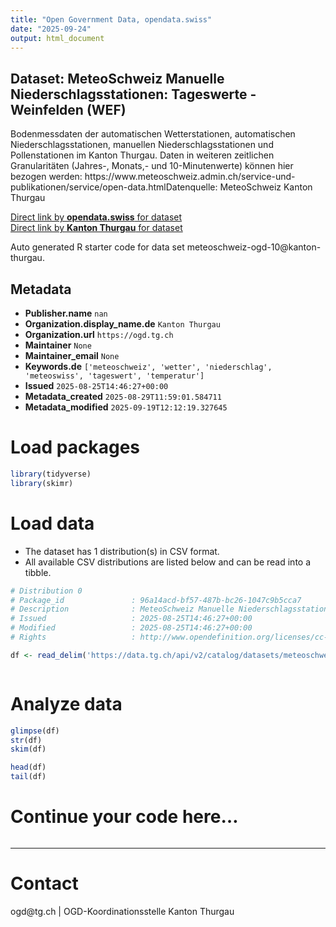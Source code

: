 ```yaml
---
title: "Open Government Data, opendata.swiss"
date: "2025-09-24"
output: html_document
---
```


## Dataset: MeteoSchweiz Manuelle Niederschlagsstationen: Tageswerte - Weinfelden (WEF)

Bodenmessdaten der automatischen Wetterstationen, automatischen Niederschlagsstationen, manuellen Niederschlagsstationen und Pollenstationen im Kanton Thurgau. Daten in weiteren zeitlichen Granularitäten (Jahres-, Monats,- und 10-Minutenwerte) können hier bezogen werden: https://www.meteoschweiz.admin.ch/service-und-publikationen/service/open-data.htmlDatenquelle: MeteoSchweiz Kanton Thurgau

[Direct link by **opendata.swiss** for dataset](https://opendata.swiss/de/dataset/meteoschweiz-manuelle-niederschlagsstationen-tageswerte-weinfelden-wef)<br>
[Direct link by **Kanton Thurgau** for dataset](https://data.tg.ch/explore/dataset/meteoschweiz-ogd-10/)

Auto generated R starter code for data set meteoschweiz-ogd-10@kanton-thurgau.

## Metadata

- **Publisher.name** `nan`
- **Organization.display_name.de** `Kanton Thurgau`
- **Organization.url** `https://ogd.tg.ch`
- **Maintainer** `None`
- **Maintainer_email** `None`
- **Keywords.de** `['meteoschweiz', 'wetter', 'niederschlag', 'meteoswiss', 'tageswert', 'temperatur']`
- **Issued** `2025-08-25T14:46:27+00:00`
- **Metadata_created** `2025-08-29T11:59:01.584711`
- **Metadata_modified** `2025-09-19T12:12:19.327645`


# Load packages

```r

library(tidyverse)
library(skimr)

```

# Load data

-   The dataset has 1 distribution(s) in CSV format.
-   All available CSV distributions are listed below and can be read into a tibble.

```r

# Distribution 0
# Package_id               : 96a14acd-bf57-487b-bc26-1047c9b5cca7
# Description              : MeteoSchweiz Manuelle Niederschlagsstationen: Tageswerte - Weinfelden (WEF) (csv)
# Issued                   : 2025-08-25T14:46:27+00:00
# Modified                 : 2025-08-25T14:46:27+00:00
# Rights                   : http://www.opendefinition.org/licenses/cc-by/

df <- read_delim('https://data.tg.ch/api/v2/catalog/datasets/meteoschweiz-ogd-10/exports/csv?use_labels=true')



```

# Analyze data

```r

glimpse(df)
str(df)
skim(df)

head(df)
tail(df)

```

# Continue your code here...

```r

```

------------------------------------------------------------------------

# Contact

ogd@tg.ch | OGD-Koordinationsstelle Kanton Thurgau
